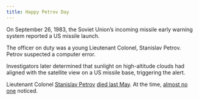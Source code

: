 ```yaml
---
title: Happy Petrov Day
---
```


On September 26, 1983, the Soviet Union's incoming missile early warning system reported a US missile launch.

The officer on duty was a young Lieutenant Colonel, Stanislav Petrov. Petrov suspected a computer error.

Investigators later determined that sunlight on high-altitude clouds had aligned with the satellite view on a US missile base, triggering the alert.

Lieutenant Colonel [Stanislav Petrov](https://en.wikipedia.org/wiki/Stanislav_Petrov) [died last May](https://www.nytimes.com/2017/09/18/world/europe/stanislav-petrov-nuclear-war-dead.html). At the time, [almost no one](https://www.facebook.com/groups/ExistentialRisk/permalink/1464293210302182/) noticed.
